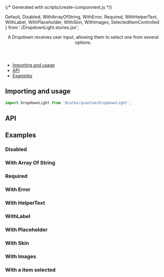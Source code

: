 {/* Generated with scripts/create-componnent.js */}


  Default,
  Disabled,
  WithArrayOfString,
  WithError,
  Required,
  WithHelperText,
  WithLabel,
  WithPlaceholder,
  WithSkin,
  WithImages,
  SelectedItemControlled
} from './DropdownLight.stories.jsx';

<Meta title="Forms/DropdownLight" component={DropdownLight}  />

<Header title="DropdownLight">
    A Dropdown receives user input, allowing them to select one from several
    options.
    </Header>

- [Importing and usage](#importing)
- [API](#api)
- [Examples](#examples)


## <a id="importing"></a>Importing and usage

```js
import DropdownLight from '@catho/quantum/DropdownLight';
```

<Canvas>
  <Story story={Default} />
</Canvas>

## <a id="api"></a>API

<ArgsTable of={DropdownLight} />

## <a id="examples"></a>Examples

### Disabled

<Canvas>
  <Story story={Disabled}/>
</Canvas>

### With Array Of String

<Canvas>
  <Story story={WithArrayOfString}/>
</Canvas>

### Required

<Canvas>
  <Story story={Required}/>
</Canvas>

### With Error

<Canvas>
  <Story story={WithError}/>
</Canvas>

### With HelperText

<Canvas>
  <Story story={WithHelperText}/>
</Canvas>

### WithLabel

<Canvas>
  <Story story={WithLabel}/>
</Canvas>

### With Placeholder

<Canvas>
  <Story story={WithPlaceholder}/>
</Canvas>

### With Skin

<Canvas>
  <Story story={WithSkin}/>
</Canvas>

### With Images

<Canvas>
  <Story story={WithImages}/>
</Canvas>

### With a item selected

<Canvas>
  <Story story={SelectedItemControlled}/>
</Canvas>

